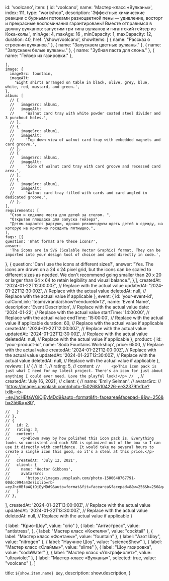   id: 'voolcano',
  item: {
    id: 'voolcano',
    name: 'Мастер-класс «Вулканы»',
    index: 111,
    type: "workshop",
    description:
      'Эффектные химические реакции с бурными потоками разноцветной пены — удивление, восторг и прекрасные воспоминания гарантированы! Вместе отправимся в долину вулканов: запустим три типа вулканов и гигантский гейзер из Кока-колы.',
    minAge: 4,
    maxAge: 16  ,
    minCapacity: 1, 
    maxCapacity: 12, 
    duration: 40, 
    href: '/show/voolcano',
    showItems: [
      { name: "Рассказ о строении вулканов." },
      { name: "Запускаем цветные вулканы." },
      { name: "Запускаем белые вулканы." },
      { name: "Зубная паста для слона." },
      { name: "Гейзер из газировки." },

    ],
    image: {
      imageSrc: fountain,
      imageAlt:
        'Eight shirts arranged on table in black, olive, grey, blue, white, red, mustard, and green.',
    },
    album: [
      // {
      //   imageSrc: album1,
      //   imageAlt:
      //     'Walnut card tray with white powder coated steel divider and 3 punchout holes.',
      // },
      // {
      //   imageSrc: album1,
      //   imageAlt:
      //     'Top down view of walnut card tray with embedded magnets and card groove.',
      // },
      // {
      //   imageSrc: album1,
      //   imageAlt:
      //     'Side of walnut card tray with card groove and recessed card area.',
      // },
      // {
      //   imageSrc: album1,
      //   imageAlt:
      //     'Walnut card tray filled with cards and card angled in dedicated groove.',
      // },
    ],
    requirements: [
      "Cтол и сидячие места для детей за столом. ",
      "Открытая площадка для запуска гейзера",
      "Детям выдаются фартуки, однако рекомендуем одеть детей в одежду, на которую не критично посадить пятнышко.",
    ],
    faqs: [{
    question: 'What format are these icons?',
    answer:
      'The icons are in SVG (Scalable Vector Graphic) format. They can be imported into your design tool of choice and used directly in code.',
  },
  {
    question: 'Can I use the icons at different sizes?',
    answer:
      "Yes. The icons are drawn on a 24 x 24 pixel grid, but the icons can be scaled to different sizes as needed. We don't recommend going smaller than 20 x 20 or larger than 64 x 64 to retain legibility and visual balance.",
  },],
    createdAt: '2024-01-22T12:00:00Z', // Replace with the actual value
    updatedAt: '2024-01-22T12:30:00Z', // Replace with the actual value
    deletedAt: null, // Replace with the actual value if applicable
  },
  event: {
    id: 'your-event-id',
calComLink: 'team/viranda/show?vendureId=12',
    name: 'Event Name',
    description: 'Event Description', // Replace with the actual value
    date: '2024-01-22', // Replace with the actual value
    startTime: '14:00:00', // Replace with the actual value
    endTime: '15:00:00', // Replace with the actual value if applicable
    duration: 60, // Replace with the actual value if applicable
    createdAt: '2024-01-22T12:00:00Z', // Replace with the actual value
    updatedAt: '2024-01-22T12:30:00Z', // Replace with the actual value
    deletedAt: null, // Replace with the actual value if applicable
  },
  product: {
    id: 'your-product-id',
    name: 'Soda Fountains Workshop',
    price: 6500, // Replace with the actual value
    createdAt: '2024-01-22T12:00:00Z', // Replace with the actual value
    updatedAt: '2024-01-22T12:30:00Z', // Replace with the actual value
    deletedAt: null, // Replace with the actual value if applicable
  },
  reviews: [
    // {
    //   id: 1,
    //   rating: 5,
    //   content: `
    //     <p>This icon pack is just what I need for my latest project. There's an icon for just about anything I could ever need. Love the playful look!</p>
    //   `,
    //   createdAt: 'July 16, 2021',
    //   client: {
    //     name: 'Emily Selman',
    //     avatarSrc:
    //     'https://images.unsplash.com/photo-1502685104226-ee32379fefbe?ixlib=rb-=eyJhcHBfaWQiOjEyMDd9&auto=format&fit=facearea&facepad=8&w=256&h=256&q=80',

    //   }
    // },
    // {
    //   id: 2,
    //   rating: 3,
    //   content: `
    //     <p>Blown away by how polished this icon pack is. Everything looks so consistent and each SVG is optimized out of the box so I can use it directly with confidence. It would take me several hours to create a single icon this good, so it's a steal at this price.</p>
    //   `,
    //   createdAt: 'July 12, 2021',
    //   client: {
    //     name: 'Hector Gibbons',
    //     avatarSrc:
    //       'https://images.unsplash.com/photo-1500648767791-00dcc994a43e?ixlib=rb-=eyJhcHBfaWQiOjEyMDd9&auto=format&fit=facearea&facepad=8&w=256&h=256&q=80',
    //   }
    // },

],
createdAt: '2024-01-22T13:00:00Z', // Replace with the actual value
updatedAt: '2024-01-22T13:30:00Z', // Replace with the actual value
deletedAt: null, // Replace with the actual value if applicable
}


  {
    label: "Крио-Шоу",
    value: "crio"
  },
  {
    label: "Антистресс",
    value: "antistress",
  },
  {
    label: "Мастер класс «Коктели»",
    value: "cocktail"
  },
  {
    label: "Мастер класс «Фонтаны»",
    value: "fountain"
  },
  {
    label: "Азот Шоу",
    value: "nitrogen"
  },
  {
    label: "Научное Шоу",
    value: "scienceShow"
  },
  {
    label: "Мастер класс «Слаймы»",
    value: "slime"
  },
  {
    label: "Шоу газировка",
    value: "sodaWater"
  },
  {
    label: "Мастер класс «Ультрафиолет»",
    value: "ultraviolet"
  },
  {
    label: "Мастер-класс «Вулканы»",
    selected: true,
    value: "voolcano"
  },
]

  title: `${show.item.name} Шоу`,
  description: show.description,
}

<Show show={show} orderOptions={orderOptions}/>
